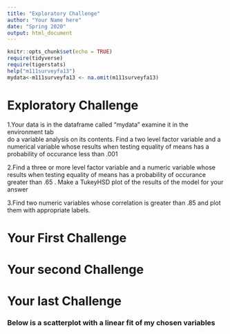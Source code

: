 ```yaml
---
title: "Exploratory Challenge"
author: "Your Name here"
date: "Spring 2020"
output: html_document
---
```


```r
knitr::opts_chunk$set(echo = TRUE)
require(tidyverse)
require(tigerstats)
help("m111surveyfa13")
mydata<-m111surveyfa13 <- na.omit(m111surveyfa13)
```

# Exploratory Challenge

1.Your data is in the dataframe called "mydata" examine it in the environment tab  
do a variable analysis on its contents. Find a two level factor variable and a numerical variable whose results when testing equality of means has a probability of occurance less than .001


2.Find a three or more level factor variable and a numeric variable  whose results when testing equality of means has a probability of occurance greater than .65 .  Make a TukeyHSD plot of the
results of the model for your answer


3.Find two numeric variables whose correlation is greater than .85 and plot them with appropriate
labels.


# Your First Challenge 

### 

  
  
    
# Your second Challenge 

### 
  
 
 
# Your last Challenge  

### Below is a scatterplot with a linear fit of my chosen variables